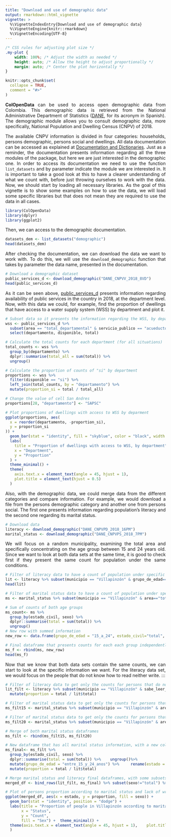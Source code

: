 ```yaml
---
title: "Download and use of demographic data"
output: rmarkdown::html_vignette
vignette: >
  %\VignetteIndexEntry{Download and use of demographic data}
  %\VignetteEngine{knitr::rmarkdown}
  %\VignetteEncoding{UTF-8}
---
```


```css
/* CSS rules for adjusting plot size */
.my-plot {
    width: 100%; /* Adjust the width as needed */
    height: auto; /* Allow the height to adjust proportionally */
    margin: auto; /* Center the plot horizontally */
}

```

```r
knitr::opts_chunk$set(
  collapse = TRUE,
  comment = "#>"
)
```

::: {style="text-align: justify;"}
**ColOpenData** can be used to access open demographic data from Colombia. This demographic data is retrieved from the National Administrative Department of Statistics ([DANE](https://www.dane.gov.co/index.php/estadisticas-por-tema), for its acronym in Spanish). The demographic module allows you to consult demographic data, more specifically, National Population and Dwelling Census (CNPV) of 2018.

The available CNPV information is divided in four categories: households, persons demographic, persons social and dwellings. All data documentation can be accessed as explained at [Documentation and Dictionaries](https://epiverse-trace.github.io/ColOpenData/articles/documentation_and_dictionaries.html). Just as a reminder, the documentation presents information regarding all the three modules of the package, but here we are just interested in the demographic one. In order to access its documentation we need to use the function `list_datasets` and by parameter indicate the module we are interested in. It is important to take a good look at this to have a clearer understanding of what we count with, before just throwing ourselves to work with the data. Now, we should start by loading all necessary libraries. As the goal of this vignette is to show some examples on how to use the data, we will load some specific libraries but that does not mean they are required to use the data in all cases.

```r
library(ColOpenData)
library(dplyr)
library(ggplot2)
```

Then, we can access to the demographic documentation.

```r
datasets_dem <- list_datasets("demographic")
head(datasets_dem)
```

After checking the documentation, we can download the data we want to work with. To do this, we will use the `download_demographic` function that takes by parameter the data name, presented in the documentation.
:::

```r
# Download a demographic dataset
public_services_d <- download_demographic("DANE_CNPVV_2018_8VD")
head(public_services_d)
```

::: {style="text-align: justify;"}
As it can be seen above, [public_services_d]{.underline} presents information regarding availability of public services in the country in 2018, at the department level. Now, with this data we could, for example, find the proportion of dwellings that have access to a water supply system (WSS) by department and plot it.
:::

```r
# Subset data so it presents the information regarding the WSS, by department
wss <- public_services_d %>%
  subset(area == "total_departamental" & servicio_publico == "acueducto") %>%
  select(departamento, disponible, total)

# Calculate the total counts for each department (for all situations)
total_counts <- wss %>%
  group_by(departamento) %>%
  dplyr::summarise(total_all = sum(total)) %>%
  ungroup()

# Calculate the proportion of counts of "si" by department
proportions <- wss %>%
  filter(disponible == "si") %>%
  left_join(total_counts, by = "departamento") %>%
  mutate(proportion_si = total / total_all)

# Change the value of cell San Andres
proportions[28, "departamento"] <- "SAPSC"

# Plot proportions of dwellings with access to WSS by deparment
ggplot(proportions, aes(
  x = reorder(departamento, -proportion_si),
  y = proportion_si
)) +
  geom_bar(stat = "identity", fill = "skyblue", color = "black", width = 0.6) +
  labs(
    title = "Proportion of dwellings with access to WSS, by department",
    x = "Department",
    y = "Proportion"
  ) +
  theme_minimal() +
  theme(
    axis.text.x = element_text(angle = 45, hjust = 1),
    plot.title = element_text(hjust = 0.5)
  )
```

::: {style="text-align: justify;"}
Also, with the demographic data, we could merge data from the different categories and compare information. For example, we would download a file from the persons demographic category and another one from persons social. The first one presents information regarding population's literacy and the second one regarding its marital status.
:::

```r
# Download data
literacy <- download_demographic("DANE_CNPVPD_2018_16PM")
marital_status <- download_demographic("DANE_CNPVPS_2018_7PM")
```

::: {style="text-align: justify;"}
We will focus on a random municipality, examining the total area and specifically concentrating on the age group between 15 and 24 years old. Since we want to look at both data sets at the same time, it is good to check first if they present the same count for population under the same conditions.
:::

```r
# Filter of literacy data to have a count of population under specific conditions
lit <- literacy %>% subset(municipio == "Villapinzón" & grupo_de_edad=="entre_15_y_24_anos"& area=="total" &sabe_leer_y_escribir=="total"&sexo=="total")%>%select(municipio, area, grupo_de_edad, sexo, total)
head(lit)

# Filter of marital status data to have a count of population under specific conditions
ms <- marital_status %>% subset(municipio == "Villapinzón" & area=="total" & grupo_de_edad==c("15_a_19", "20_a_24")&estado_civil=="total"&sexo=="total") %>% select(grupo_de_edad, estado_civil, sexo, total)

# Sum of counts of both age groups
ms_count<- ms %>%
  group_by(estado_civil, sexo) %>%
  dplyr::summarise(total = sum(total)) %>%
  ungroup()
# New row with summed information
new_row <- data.frame(grupo_de_edad = "15_a_24", estado_civil="total", sexo="total", total=ms_count$total)

# Final dataframe that presents counts for each each group independently, and together
ms_f <- rbind(ms, new_row)
head(ms_f)
```
::: {style="text-align: justify;"}
Now that we know that both data sets contain the same counts, we can start to look at the specific information we want. For the literacy data set, we would focus on the people that do not know how to read neither write. :::
:::
```r
# Filter of literacy data to get only the counts for persons that do not know how to read neither write, between 15 and 24 years old, in the total area of Villapinzon municipality 
lit_filt <- literacy %>% subset(municipio == "Villapinzón" & sabe_leer_y_escribir=="no" & grupo_de_edad=="entre_15_y_24_anos"& area=="total" )%>%select(sabe_leer_y_escribir, grupo_de_edad, sexo, total)%>%  mutate(estado = "no_sabe_leer_y_escribir") %>% select(-sabe_leer_y_escribir)  %>%
  mutate(proportion = total / lit$total)

# Filter of marital status data to get only the counts for persons that do not know how to read neither write, between 15 and 19 years old, in the total area of Villapinzon municipality 
ms_filt15 <- marital_status %>% subset(municipio == "Villapinzón" & area=="total" & grupo_de_edad=="15_a_19") %>% select(grupo_de_edad, estado_civil, sexo, total) 

# Filter of marital status data to get only the counts for persons that do not know how to read neither write, between 20 and 24 years old, in the total area of Villapinzon municipality 
ms_filt20 <- marital_status %>% subset(municipio == "Villapinzón" & area=="total" & grupo_de_edad=="20_a_24") %>% select(grupo_de_edad, estado_civil, sexo, total) 

# Merge of both marital status dataframes
ms_filt <- rbind(ms_filt15, ms_filt20)

# New dataframe that has all marital status information, with a new column that presents the proportion of persons according to its other columns
ms_final<- ms_filt %>% 
  group_by(estado_civil, sexo) %>%
  dplyr::summarise(total = sum(total)) %>%    ungroup()%>%
  mutate(grupo_de_edad = "entre_15_y_24_anos") %>%     rename(estado = estado_civil)  %>% 
  mutate(proportion = total / lit$total)

# Merge marital status and literacy final dataframes, with some subsets to plot a better graph
merged_df <- bind_rows(lit_filt, ms_final) %>% subset(sexo!="total") %>% subset(estado!="total") %>% subset(estado!="soltero_a")  

# Plot of persons proportion according to marital status and lack of writing and reading knowledge, by sex 
ggplot(merged_df, aes(x = estado, y = proportion, fill = sexo)) +
  geom_bar(stat = "identity", position = "dodge") +
  labs(title = "Proportion of people in Villapinzón according to marital status and lack of writing and reading knowledge, by sex",
       x = "Status",
       y = "Count",
       fill = "Sex") +  theme_minimal() +
  theme(axis.text.x = element_text(angle = 45, hjust = 1),    plot.title = element_text(hjust = 0.5)
  )
```
